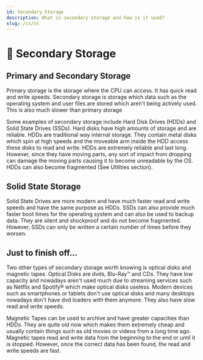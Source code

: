 ```yaml
---
id: Secondary Storage
description: What is secondary storage and how is it used? 
slug: /cs/ss
---
```


# 💾 Secondary Storage 


## Primary and Secondary Storage

Primary storage is the storage where the CPU can access. It has quick read and write speeds. Secondary storage is storage which data such as the operating system and user files 
are stored which aren't being actively used. This is also much slower than primary storage

Some examples of secondary storage include Hard Disk Drives (HDDs) and Solid State Drives (SSDs). Hard disks have high amounts of storage and are reliable. HDDs are traditional
way internal storage. They contain metal disks which spin at high speeds and the moveable arm inside the HDD access these disks to read and write. HDDs are extremely reliable and last long. 
However, since they have moving parts, any sort of impact from dropping can damage the moving parts causing it to become unreadable by the OS. HDDs can also become fragmented 
(See Utlilties section). 

## Solid State Storage

Solid State Drives are more modern and have much faster read and write speeds and have the same purpose as HDDs. SSDs can also provide much faster boot times for the operating system
and can also be used to backup data. They are silent and shockproof and do not become fragmented. However, SSDs can only be written a certain number of times before they worsen. 

## Just to finish off...

Two other types of secondary storage worth knowing is optical disks and magnetic tapes. 
Optical Disks are dvds, Blu-Ray™ and CDs. They have low capacity and nowadays aren't used much due to streaming services such as Netflix and Spotify® which make optical disks useless. 
Modern devices such as smartphones or tablets don't use optical disks and many desktops nowadays don't have dvd loaders with them anymore. They also have slow read and write speeds. 

Magnetic Tapes can be used to archive and have greater capacities than HDDs. They are quite old now which makes them extremely cheap and usually contain things such as old movies
or videos from a long time ago. Magnetic tapes read and write data from the beginning to the end or until it is stopped. However, once the correct data has been found, the read and write speeds
are fast. 